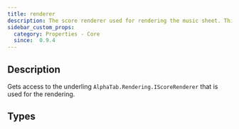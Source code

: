 ```yaml
---
title: renderer
description: The score renderer used for rendering the music sheet. This is the low-level API responsible for the actual rendering chain. 
sidebar_custom_props:
  category: Properties - Core
  since:  0.9.4
---
```


<SinceBadge since="0.9.4" />


## Description
Gets access to the underling `AlphaTab.Rendering.IScoreRenderer` that is used for the rendering. 


<PropertyDescription />


## Types

<TypeTable>
    <TypeRow type="js" name="alphaTab.rendering.IScoreRenderer" />
    <TypeRow type="net" name="AlphaTab.Rendering.IScoreRenderer" />
    <TypeRow type="android" name="alphaTab.rendering.IScoreRenderer" />
</TypeTable>